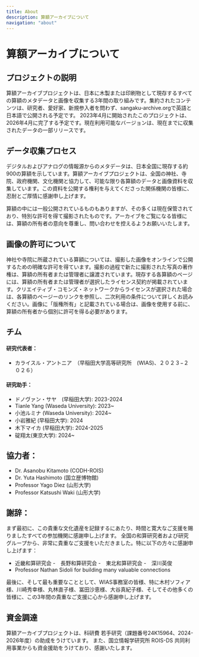 ```yaml
---
title: About
description: 算額アーカイブについて
navigation: "about"
---
```


# 算額アーカイブについて

## プロジェクトの説明

算額アーカイブプロジェクトは、日本に木製または印刷物として現存するすべての算額のメタデータと画像​​を収集する3年間の取り組みです。集約されたコンテンツは、研究者、愛好家、新規参入者を問わず、sangaku-archive.orgで英語と日本語で公開される予定です。
2023年4月に開始されたこのプロジェクトは、2026年4月に完了する予定です。現在利用可能なバージョンは、現在までに収集されたデータの一部リリースです。

## データ収集プロセス

デジタルおよびアナログの情報源からのメタデータは、日本全国に現存する約900の算額を示しています。算額アーカイブプロジェクトは、全国の神社、寺院、政府機関、文化機関と協力して、可能な限り各算額のデータと画像資料を収集しています。この資料を公開する権利を与えてくださった関係機関の皆様に、忍耐とご厚情に感謝申し上げます。

算額の中には一般公開されているものもありますが、その多くは現在保管されており、特別な許可を得て撮影されたものです。アーカイブをご覧になる皆様には、算額の所有者の意向を尊重し、問い合わせを控えるようお願いいたします。


## 画像の許可について

神社や寺院に所蔵されている算額については、撮影した画像をオンラインで公開するための明確な許可を得ています。撮影の過程で新たに撮影された写真の著作権は、算額の所有者または管理者に譲渡されています。現存する各算額のページには、算額の所有者または管理者が選択したライセンス契約が掲載されています。クリエイティブ・コモンズ・ネットワークからライセンスが選択された場合は、各算額のページーのリンクを参照し、二次利用の条件について詳しくお読みください。画像に「版権所有」と記載されている場合は、画像を使用する前に、算額の所有者から個別に許可を得る必要があります。


## チム

#### 研究代表者： 
- カライスル・アントニア　（早稲田大学高等研究所　(WIAS)、２０２３−２０２６）

#### 研究助手：
- ドノヴァン・サヤ　(早稲田大学): 2023-2024
- Tianle Yang (Waseda University): 2023~
- 小池ルミナ (Waseda University): 2024~
- 小岩雅紀 (早稲田大学): 2024
- 木下マイカ (早稲田大学): 2024-2025
- 碇翔太(東京大学): 2024~

## 協力者：

- Dr. Asanobu Kitamoto (CODH-ROIS)
- Dr. Yuta Hashimoto (国立歴博物館)
- Professor Yago Diez (山形大学)
- Professor Katsushi Waki (山形大学)

## 謝辞：

まず最初に、この貴重な文化遺産を記録するにあたり、時間と寛大なご支援を賜りましたすべての参加機関に感謝申し上げます。
全国の和算研究者および研究グループから、非常に貴重なご支援をいただきました。特に以下の方々に感謝申し上げます：

- 近畿和算研究会 
-　長野和算研究会 
-　東北和算研究会
-　深川英俊
- Professor Nathan Sidoli for building many valuable connections

最後に、そして最も重要なこととして、WIAS事務室の皆様、特に木村ソフィア様、川崎秀幸様、丸林直子様、冨田沙恵様、大谷真紀子様、そしてその他多くの皆様に、この3年間の貴重なご支援に心から感謝申し上げます。

## 資金調達

算額アーカイブプロジェクトは、科研費 若手研究（課題番号24K15964、2024-2026年度）の助成をうけています。
また、国立情報学研究所 ROIS-DS 共同利用事業からも資金援助をうけており、感謝いたします。

